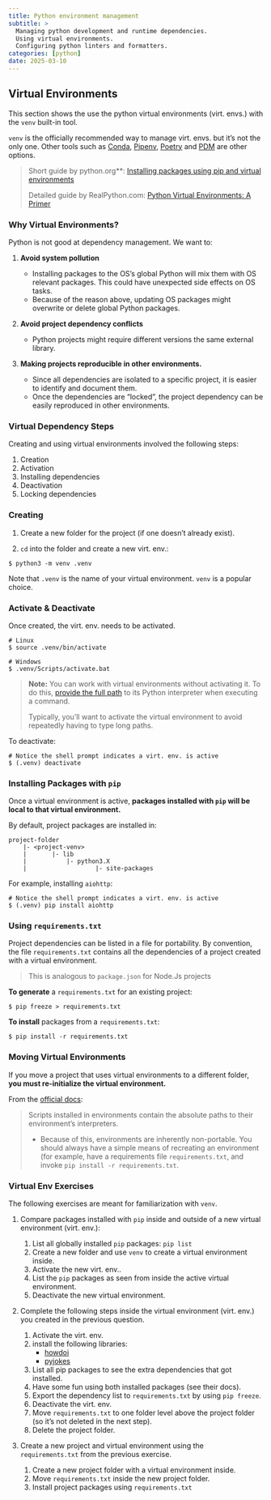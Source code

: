 ```yaml
---
title: Python environment management
subtitle: >
  Managing python development and runtime dependencies.
  Using virtual environments.
  Configuring python linters and formatters.
categories: [python]
date: 2025-03-10
---
```


## Virtual Environments

This section shows the use the python virtual environments (virt. envs.) with the `venv`
built-in tool.

`venv` is the officially recommended way to manage virt. envs. but it's not the only one.
Other tools such as [Conda](https://docs.conda.io/en/latest/index.html),
[Pipenv](https://pipenv.pypa.io/en/latest/), [Poetry](https://python-poetry.org/) and
[PDM](https://pdm.fming.dev/latest/) are other options.

> Short guide by python.org**: [Installing packages using pip and virtual environments](https://packaging.python.org/en/latest/guides/installing-using-pip-and-virtual-environments/#installing-packages-using-pip-and-virtual-environments)
>
> Detailed guide by RealPython.com: [Python Virtual Environments: A Primer](https://realpython.com/python-virtual-environments-a-primer/)

### Why Virtual Environments?

Python is not good at dependency management. We want to:

1. **Avoid system pollution**

    - Installing packages to the OS’s global Python will mix them with OS relevant
        packages. This could have unexpected side effects on OS tasks.
    - Because of the reason above, updating OS packages might overwrite or delete global
        Python packages.

1. **Avoid project dependency conflicts**

    - Python projects might require different versions the same external library.

1. **Making projects reproducible in other environments.**

    - Since all dependencies are isolated to a specific project, it is easier to identify
        and document them.
    - Once the dependencies are "locked", the project dependency can be easily reproduced in
        other environments.

### Virtual Dependency Steps

Creating and using virtual environments involved the following steps:

1. Creation
1. Activation
1. Installing dependencies
1. Deactivation
1. Locking dependencies

### Creating

1. Create a new folder for the project (if one doesn't already exist).

1. `cd` into the folder and create a new virt. env.:

```shell
$ python3 -m venv .venv
```

Note that `.venv` is the name of your virtual environment. `venv` is a popular choice.

### Activate & Deactivate

Once created, the virt. env. needs to be activated.

```shell
# Linux
$ source .venv/bin/activate

# Windows
$ .venv/Scripts/activate.bat
```

> **Note:** You can work with virtual environments without activating it. To do this,
> [provide the full path](https://realpython.com/python-virtual-environments-a-primer/#it-runs-from-anywhere-with-absolute-paths)
> to its Python interpreter when executing a command.
>
> Typically, you’ll want to activate the virtual environment to avoid repeatedly having to
> type long paths.

To deactivate:

```shell
# Notice the shell prompt indicates a virt. env. is active
$ (.venv) deactivate
```

### Installing Packages with `pip`

Once a virtual environment is active, **packages installed with `pip` will be local to
that virtual environment.**

By default, project packages are installed in:

```
project-folder
	|- <project-venv>
	|		|- lib
	|			|- python3.X
	|					|- site-packages 
```

For example, installing `aiohttp`:

```shell
# Notice the shell prompt indicates a virt. env. is active
$ (.venv) pip install aiohttp
```

### Using `requirements.txt`

Project dependencies can be listed in a file for portability. By convention, the file
`requirements.txt` contains all the dependencies of a project created with a virtual
environment.

> This is analogous to `package.json` for Node.Js projects

**To generate** a `requirements.txt` for an existing project:

```shell
$ pip freeze > requirements.txt
```

**To install** packages from a `requirements.txt`:

```
$ pip install -r requirements.txt
```

### Moving Virtual Environments

If you move a project that uses virtual environments to a different folder, **you must
re-initialize the virtual environment.**

From the [official docs](https://docs.python.org/3/library/venv.html#how-venvs-work):

> Scripts installed in environments contain the absolute paths to their environment’s
> interpreters.
>
> - Because of this, environments are inherently non-portable. You should always have a
>     simple means of recreating an environment (for example, have a requirements file
>     `requirements.txt`, and invoke `pip install -r requirements.txt`.

### Virtual Env Exercises

The following exercises are meant for familiarization with `venv`.

1. Compare packages installed with `pip` inside and outside of a new virtual environment
    (virt. env.):

    1. List all globally installed `pip` packages: `pip list`
    1. Create a new folder and use `venv` to create a virtual environment inside.
    1. Activate the new virt. env..
    1. List the `pip` packages as seen from inside the active virtual environment.
    1. Deactivate the new virtual environment.

1. Complete the following steps inside the virtual environment (virt. env.) you created in
    the previous question.

    1. Activate the virt. env.
    1. install the following libraries:
        - [howdoi](https://pypi.org/project/howdoi/)
        - [pyjokes](https://pyjok.es/)
    1. List all pip packages to see the extra dependencies that got installed.
    1. Have some fun using both installed packages (see their docs).
    1. Export the dependency list to `requirements.txt` by using `pip freeze`.
    1. Deactivate the virt. env.
    1. Move `requirements.txt` to one folder level above the project folder (so it's not
        deleted in the next step).
    1. Delete the project folder.

1. Create a new project and virtual environment using the `requirements.txt` from the
    previous exercise.

    1. Create a new project folder with a virtual environment inside.
    1. Move `requirements.txt` inside the new project folder.
    1. Install project packages using `requirements.txt`

